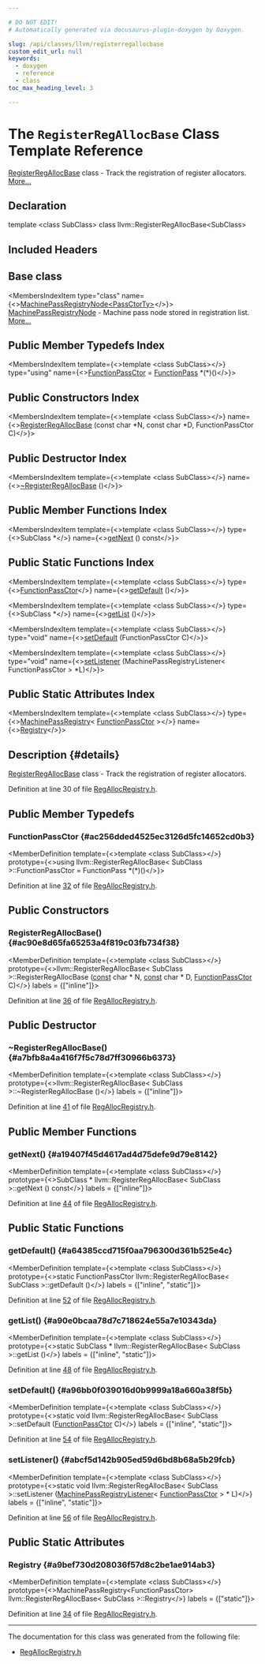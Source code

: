 ```yaml
---

# DO NOT EDIT!
# Automatically generated via docusaurus-plugin-doxygen by Doxygen.

slug: /api/classes/llvm/registerregallocbase
custom_edit_url: null
keywords:
  - doxygen
  - reference
  - class
toc_max_heading_level: 3

---
```





# The `RegisterRegAllocBase` Class Template Reference

<DoxygenPage pluginConfig={pluginConfig}>

<a href="/docs/api/classes/llvm/registerregallocbase">RegisterRegAllocBase</a> class - Track the registration of register allocators. <a href="#details">More...</a>

## Declaration

<CodeBlock>template &lt;class SubClass&gt;
class llvm::RegisterRegAllocBase&lt;SubClass&gt;</CodeBlock>

## Included Headers

<IncludesList>
<IncludesListItem
  filePath="llvm/CodeGen/RegAllocRegistry.h"
  permalink="/docs/api/files/include/include/llvm/include/llvm/codegen/regallocregistry-h"
  isLocal="true" />
</IncludesList>

## Base class

<MembersIndex>

<MembersIndexItem
  type="class"
  name={<><a href="/docs/api/classes/llvm/machinepassregistrynode">MachinePassRegistryNode&lt;PassCtorTy&gt;</a></>}>
<a href="/docs/api/classes/llvm/machinepassregistrynode">MachinePassRegistryNode</a> - Machine pass node stored in registration list. <a href="/docs/api/classes/llvm/machinepassregistrynode/#details">More...</a>
</MembersIndexItem>

</MembersIndex>

## Public Member Typedefs Index

<MembersIndex>

<MembersIndexItem
  template={<>template &lt;class SubClass&gt;</>}
  type="using"
  name={<><a href="#ac256dded4525ec3126d5fc14652cd0b3">FunctionPassCtor</a> = <a href="/docs/api/classes/llvm/functionpass">FunctionPass</a> &#42;(&#42;)()</>}>
</MembersIndexItem>

</MembersIndex>

## Public Constructors Index

<MembersIndex>

<MembersIndexItem
  template={<>template &lt;class SubClass&gt;</>}
  name={<><a href="#ac90e8d65fa65253a4f819c03fb734f38">RegisterRegAllocBase</a> (const char &#42;N, const char &#42;D, FunctionPassCtor C)</>}>
</MembersIndexItem>

</MembersIndex>

## Public Destructor Index

<MembersIndex>

<MembersIndexItem
  template={<>template &lt;class SubClass&gt;</>}
  name={<><a href="#a7bfb8a4a416f7f5c78d7ff30966b6373">~RegisterRegAllocBase</a> ()</>}>
</MembersIndexItem>

</MembersIndex>

## Public Member Functions Index

<MembersIndex>

<MembersIndexItem
  template={<>template &lt;class SubClass&gt;</>}
  type={<>SubClass &#42;</>}
  name={<><a href="#a19407f45d4617ad4d75defe9d79e8142">getNext</a> () const</>}>
</MembersIndexItem>

</MembersIndex>

## Public Static Functions Index

<MembersIndex>

<MembersIndexItem
  template={<>template &lt;class SubClass&gt;</>}
  type={<><a href="#ac256dded4525ec3126d5fc14652cd0b3">FunctionPassCtor</a></>}
  name={<><a href="#a64385ccd715f0aa796300d361b525e4c">getDefault</a> ()</>}>
</MembersIndexItem>

<MembersIndexItem
  template={<>template &lt;class SubClass&gt;</>}
  type={<>SubClass &#42;</>}
  name={<><a href="#a90e0bcaa78d7c718624e55a7e10343da">getList</a> ()</>}>
</MembersIndexItem>

<MembersIndexItem
  template={<>template &lt;class SubClass&gt;</>}
  type="void"
  name={<><a href="#a96bb0f039016d0b9999a18a660a38f5b">setDefault</a> (FunctionPassCtor C)</>}>
</MembersIndexItem>

<MembersIndexItem
  template={<>template &lt;class SubClass&gt;</>}
  type="void"
  name={<><a href="#abcf5d142b905ed59d6bd8b68a5b29fcb">setListener</a> (MachinePassRegistryListener&lt; FunctionPassCtor &gt; &#42;L)</>}>
</MembersIndexItem>

</MembersIndex>

## Public Static Attributes Index

<MembersIndex>

<MembersIndexItem
  template={<>template &lt;class SubClass&gt;</>}
  type={<><a href="/docs/api/classes/llvm/machinepassregistry">MachinePassRegistry</a>&lt; <a href="#ac256dded4525ec3126d5fc14652cd0b3">FunctionPassCtor</a> &gt;</>}
  name={<><a href="#a9bef730d208036f57d8c2be1ae914ab3">Registry</a></>}>
</MembersIndexItem>

</MembersIndex>

## Description {#details}

<a href="/docs/api/classes/llvm/registerregallocbase">RegisterRegAllocBase</a> class - Track the registration of register allocators.

Definition at line 30 of file <a href="/docs/api/files/include/include/llvm/include/llvm/codegen/regallocregistry-h">RegAllocRegistry.h</a>.

<SectionDefinition>

## Public Member Typedefs

### FunctionPassCtor {#ac256dded4525ec3126d5fc14652cd0b3}

<MemberDefinition
  template={<>template &lt;class SubClass&gt;</>}
  prototype={<>using llvm::RegisterRegAllocBase&lt; SubClass &gt;::FunctionPassCtor =  FunctionPass &#42;(&#42;)()</>}>

Definition at line <a href="/docs/api/files/include/include/llvm/include/llvm/codegen/regallocregistry-h/#l00032">32</a> of file <a href="/docs/api/files/include/include/llvm/include/llvm/codegen/regallocregistry-h">RegAllocRegistry.h</a>.
</MemberDefinition>

</SectionDefinition>

<SectionDefinition>

## Public Constructors

### RegisterRegAllocBase() {#ac90e8d65fa65253a4f819c03fb734f38}

<MemberDefinition
  template={<>template &lt;class SubClass&gt;</>}
  prototype={<>llvm::RegisterRegAllocBase&lt; SubClass &gt;::RegisterRegAllocBase (<a href="/docs/api/files/lib/lib/target/lib/target/aarch64/aarch64promoteconstant-cpp/#a90f8350fecae261c25be85d38b451bff">const</a> char &#42; N, <a href="/docs/api/files/lib/lib/target/lib/target/aarch64/aarch64promoteconstant-cpp/#a90f8350fecae261c25be85d38b451bff">const</a> char &#42; D, <a href="#ac256dded4525ec3126d5fc14652cd0b3">FunctionPassCtor</a> C)</>}
  labels = {["inline"]}>

Definition at line <a href="/docs/api/files/include/include/llvm/include/llvm/codegen/regallocregistry-h/#l00036">36</a> of file <a href="/docs/api/files/include/include/llvm/include/llvm/codegen/regallocregistry-h">RegAllocRegistry.h</a>.
</MemberDefinition>

</SectionDefinition>

<SectionDefinition>

## Public Destructor

### ~RegisterRegAllocBase() {#a7bfb8a4a416f7f5c78d7ff30966b6373}

<MemberDefinition
  template={<>template &lt;class SubClass&gt;</>}
  prototype={<>llvm::RegisterRegAllocBase&lt; SubClass &gt;::~RegisterRegAllocBase ()</>}
  labels = {["inline"]}>

Definition at line <a href="/docs/api/files/include/include/llvm/include/llvm/codegen/regallocregistry-h/#l00041">41</a> of file <a href="/docs/api/files/include/include/llvm/include/llvm/codegen/regallocregistry-h">RegAllocRegistry.h</a>.
</MemberDefinition>

</SectionDefinition>

<SectionDefinition>

## Public Member Functions

### getNext() {#a19407f45d4617ad4d75defe9d79e8142}

<MemberDefinition
  template={<>template &lt;class SubClass&gt;</>}
  prototype={<>SubClass &#42; llvm::RegisterRegAllocBase&lt; SubClass &gt;::getNext () const</>}
  labels = {["inline"]}>

Definition at line <a href="/docs/api/files/include/include/llvm/include/llvm/codegen/regallocregistry-h/#l00044">44</a> of file <a href="/docs/api/files/include/include/llvm/include/llvm/codegen/regallocregistry-h">RegAllocRegistry.h</a>.
</MemberDefinition>

</SectionDefinition>

<SectionDefinition>

## Public Static Functions

### getDefault() {#a64385ccd715f0aa796300d361b525e4c}

<MemberDefinition
  template={<>template &lt;class SubClass&gt;</>}
  prototype={<>static FunctionPassCtor llvm::RegisterRegAllocBase&lt; SubClass &gt;::getDefault ()</>}
  labels = {["inline", "static"]}>

Definition at line <a href="/docs/api/files/include/include/llvm/include/llvm/codegen/regallocregistry-h/#l00052">52</a> of file <a href="/docs/api/files/include/include/llvm/include/llvm/codegen/regallocregistry-h">RegAllocRegistry.h</a>.
</MemberDefinition>

### getList() {#a90e0bcaa78d7c718624e55a7e10343da}

<MemberDefinition
  template={<>template &lt;class SubClass&gt;</>}
  prototype={<>static SubClass &#42; llvm::RegisterRegAllocBase&lt; SubClass &gt;::getList ()</>}
  labels = {["inline", "static"]}>

Definition at line <a href="/docs/api/files/include/include/llvm/include/llvm/codegen/regallocregistry-h/#l00048">48</a> of file <a href="/docs/api/files/include/include/llvm/include/llvm/codegen/regallocregistry-h">RegAllocRegistry.h</a>.
</MemberDefinition>

### setDefault() {#a96bb0f039016d0b9999a18a660a38f5b}

<MemberDefinition
  template={<>template &lt;class SubClass&gt;</>}
  prototype={<>static void llvm::RegisterRegAllocBase&lt; SubClass &gt;::setDefault (<a href="#ac256dded4525ec3126d5fc14652cd0b3">FunctionPassCtor</a> C)</>}
  labels = {["inline", "static"]}>

Definition at line <a href="/docs/api/files/include/include/llvm/include/llvm/codegen/regallocregistry-h/#l00054">54</a> of file <a href="/docs/api/files/include/include/llvm/include/llvm/codegen/regallocregistry-h">RegAllocRegistry.h</a>.
</MemberDefinition>

### setListener() {#abcf5d142b905ed59d6bd8b68a5b29fcb}

<MemberDefinition
  template={<>template &lt;class SubClass&gt;</>}
  prototype={<>static void llvm::RegisterRegAllocBase&lt; SubClass &gt;::setListener (<a href="/docs/api/classes/llvm/machinepassregistrylistener">MachinePassRegistryListener</a>&lt; <a href="#ac256dded4525ec3126d5fc14652cd0b3">FunctionPassCtor</a> &gt; &#42; L)</>}
  labels = {["inline", "static"]}>

Definition at line <a href="/docs/api/files/include/include/llvm/include/llvm/codegen/regallocregistry-h/#l00056">56</a> of file <a href="/docs/api/files/include/include/llvm/include/llvm/codegen/regallocregistry-h">RegAllocRegistry.h</a>.
</MemberDefinition>

</SectionDefinition>

<SectionDefinition>

## Public Static Attributes

### Registry {#a9bef730d208036f57d8c2be1ae914ab3}

<MemberDefinition
  template={<>template &lt;class SubClass&gt;</>}
  prototype={<>MachinePassRegistry&lt;FunctionPassCtor&gt; llvm::RegisterRegAllocBase&lt; SubClass &gt;::Registry</>}
  labels = {["static"]}>

Definition at line <a href="/docs/api/files/include/include/llvm/include/llvm/codegen/regallocregistry-h/#l00034">34</a> of file <a href="/docs/api/files/include/include/llvm/include/llvm/codegen/regallocregistry-h">RegAllocRegistry.h</a>.
</MemberDefinition>

</SectionDefinition>

<hr/>

The documentation for this class was generated from the following file:

<ul>
<li><a href="/docs/api/files/include/include/llvm/include/llvm/codegen/regallocregistry-h">RegAllocRegistry.h</a></li>
</ul>

</DoxygenPage>
